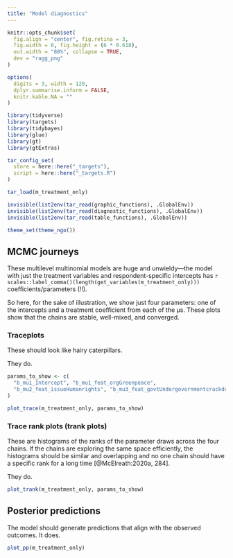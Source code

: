 ```yaml
---
title: "Model diagnostics"
---
```


```r
knitr::opts_chunk$set(
  fig.align = "center", fig.retina = 3,
  fig.width = 6, fig.height = (6 * 0.618),
  out.width = "80%", collapse = TRUE,
  dev = "ragg_png"
)

options(
  digits = 3, width = 120,
  dplyr.summarise.inform = FALSE,
  knitr.kable.NA = ""
)
```

```r
library(tidyverse)
library(targets)
library(tidybayes)
library(glue)
library(gt)
library(gtExtras)

tar_config_set(
  store = here::here("_targets"),
  script = here::here("_targets.R")
)

tar_load(m_treatment_only)

invisible(list2env(tar_read(graphic_functions), .GlobalEnv))
invisible(list2env(tar_read(diagnostic_functions), .GlobalEnv))
invisible(list2env(tar_read(table_functions), .GlobalEnv))

theme_set(theme_ngo())
```


## MCMC journeys

These multilevel multinomial models are huge and unwieldy—the model with just the treatment variables and respondent-specific intercepts has `r scales::label_comma()(length(get_variables(m_treatment_only)))` coefficients/parameters (!!).

So here, for the sake of illustration, we show just four parameters: one of the intercepts and a treatment coefficient from each of the µs. These plots show that the chains are stable, well-mixed, and converged.

### Traceplots

These should look like hairy caterpillars. 

They do.

```r
params_to_show <- c(
  "b_mu1_Intercept", "b_mu1_feat_orgGreenpeace",
  "b_mu2_feat_issueHumanrights", "b_mu3_feat_govtUndergovernmentcrackdown"
)

plot_trace(m_treatment_only, params_to_show)
```

### Trace rank plots (trank plots)

These are histograms of the ranks of the parameter draws across the four chains. If the chains are exploring the same space efficiently, the histograms should be similar and overlapping and no one chain should have a specific rank for a long time [@McElreath:2020a, 284].

They do.

```r
plot_trank(m_treatment_only, params_to_show)
```


## Posterior predictions

The model should generate predictions that align with the observed outcomes. It does.

```r
plot_pp(m_treatment_only)
```
